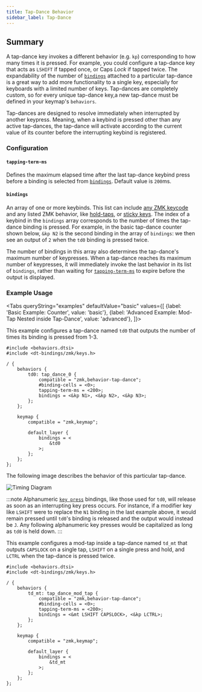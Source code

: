 ```yaml
---
title: Tap-Dance Behavior
sidebar_label: Tap-Dance
---
```



## Summary

A tap-dance key invokes a different behavior (e.g. `kp`) corresponding to how many times it is pressed. For example, you could configure a tap-dance key that acts as `LSHIFT` if tapped once, or Caps _Lock_ if tapped twice. The expandability of the number of [`bindings`](#bindings) attached to a particular tap-dance is a great way to add more functionality to a single key, especially for keyboards with a limited number of keys. Tap-dances are completely custom, so for every unique tap-dance key,a new tap-dance must be defined in your keymap's `behaviors`.

Tap-dances are designed to resolve immediately when interrupted by another keypress. Meaning, when a keybind is pressed other than any active tap-dances, the tap-dance will activate according to the current value of its counter before the interrupting keybind is registered.

### Configuration

#### `tapping-term-ms`

Defines the maximum elapsed time after the last tap-dance keybind press before a binding is selected from [`bindings`](#bindings). Default value is `200`ms.

#### `bindings`

An array of one or more keybinds. This list can include [any ZMK keycode](../list-of-keycodes.mdx) and any listed ZMK behavior, like [hold-taps](hold-tap.mdx), or [sticky keys](sticky-key.md). The index of a keybind in the `bindings` array corresponds to the number of times the tap-dance binding is pressed. For example, in the basic tap-dance counter shown below, `&kp N2` is the second binding in the array of `bindings`: we then see an output of `2` when the `td0` binding is pressed twice.

The number of bindings in this array also determines the tap-dance's maximum number of keypresses. When a tap-dance reaches its maximum number of keypresses, it will immediately invoke the last behavior in its list of `bindings`, rather than waiting for [`tapping-term-ms`](#tapping-term-ms) to expire before the output is displayed.

### Example Usage

<Tabs
queryString="examples"
defaultValue="basic"
values={[
{label: 'Basic Example: Counter', value: 'basic'},
{label: 'Advanced Example: Mod-Tap Nested inside Tap-Dance', value: 'advanced'},
]}>

<TabItem value="basic">

This example configures a tap-dance named `td0` that outputs the number of times its binding is pressed from 1-3.

```dts title="Basic Tap-Dance Example: Counter"
#include <behaviors.dtsi>
#include <dt-bindings/zmk/keys.h>

/ {
    behaviors {
        td0: tap_dance_0 {
            compatible = "zmk,behavior-tap-dance";
            #binding-cells = <0>;
            tapping-term-ms = <200>;
            bindings = <&kp N1>, <&kp N2>, <&kp N3>;
        };
    };

    keymap {
        compatible = "zmk,keymap";

        default_layer {
            bindings = <
                &td0
            >;
        };
    };
};
```

The following image describes the behavior of this particular tap-dance.

![Timing Diagram](../../assets/tap-dance/timing_diagram.svg)

:::note
Alphanumeric [`key press`](key-press.md) bindings, like those used for `td0`, will release as soon as an interrupting key press occurs. For instance, if a modifier key like `LSHIFT` were to replace the `N1` binding in the last example above, it would remain pressed until `td0`'s binding is released and the output would instead be `J`. Any following alphanumeric key presses would be capitalized as long as `td0` is held down.
:::

</TabItem>

<TabItem value="advanced">

This example configures a mod-tap inside a tap-dance named `td_mt` that outputs `CAPSLOCK` on a single tap, `LSHIFT` on a single press and hold, and `LCTRL` when the tap-dance is pressed twice.

```dts title="Advanced Tap-Dance Example: Nested Mod-Tap"
#include <behaviors.dtsi>
#include <dt-bindings/zmk/keys.h>

/ {
    behaviors {
        td_mt: tap_dance_mod_tap {
            compatible = "zmk,behavior-tap-dance";
            #binding-cells = <0>;
            tapping-term-ms = <200>;
            bindings = <&mt LSHIFT CAPSLOCK>, <&kp LCTRL>;
        };
    };

    keymap {
        compatible = "zmk,keymap";

        default_layer {
            bindings = <
                &td_mt
            >;
        };
    };
};
```

</TabItem>
</Tabs>
